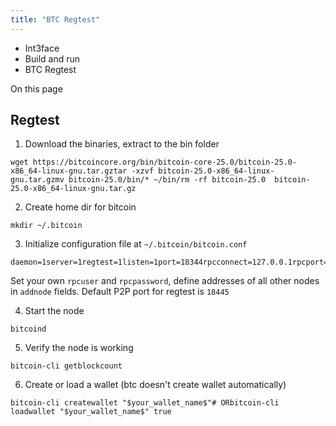 ```yaml
---
title: "BTC Regtest"
---
```


* Int3face
* Build and run
* BTC Regtest

On this page

## Regtest[​](#regtest "Direct link to Regtest")

1. Download the binaries, extract to the bin folder

```
wget https://bitcoincore.org/bin/bitcoin-core-25.0/bitcoin-25.0-x86_64-linux-gnu.tar.gztar -xzvf bitcoin-25.0-x86_64-linux-gnu.tar.gzmv bitcoin-25.0/bin/* ~/bin/rm -rf bitcoin-25.0  bitcoin-25.0-x86_64-linux-gnu.tar.gz
```

2. Create home dir for bitcoin

```
mkdir ~/.bitcoin
```

3. Initialize configuration file at `~/.bitcoin/bitcoin.conf`

```
daemon=1server=1regtest=1listen=1port=18344rpcconnect=127.0.0.1rpcport=18343rpcuser=bitcoinrpcrpcpassword=CCwXB6IxXcYMlBd6w812yfmiahxYBnlR0KLlvMIjgOrGq9eqgj9WmdeTCSDVo4w9addnode=...addnode=...
```

Set your own `rpcuser` and `rpcpassword`, define addresses of all other nodes in `addnode` fields. Default P2P port for regtest is `18445`

4. Start the node

```
bitcoind
```

5. Verify the node is working

```
bitcoin-cli getblockcount
```

6. Create or load a wallet (btc doesn't create wallet automatically)

```
bitcoin-cli createwallet "$your_wallet_name$"# ORbitcoin-cli loadwallet "$your_wallet_name$" true
```

